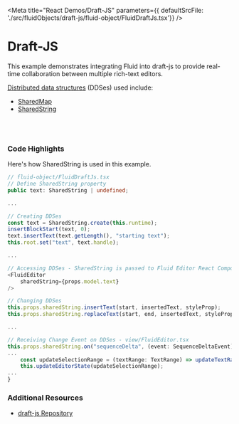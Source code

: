 
<Meta title="React Demos/Draft-JS" parameters={{ defaultSrcFile: './src/fluidObjects/draft-js/fluid-object/FluidDraftJs.tsx'}} />

# Draft-JS

This example demonstrates integrating Fluid into draft-js to provide real-time collaboration
between multiple rich-text editors. 

<a href="https://agreeable-hill-0eeff5b10.azurestaticapps.net/docs/concepts/dds/" target="_blank">Distributed data structures</a> (DDSes) used include:

* <a href="https://agreeable-hill-0eeff5b10.azurestaticapps.net/apis/map/sharedmap/" target="_blank">SharedMap</a>
* <a href="https://agreeable-hill-0eeff5b10.azurestaticapps.net/apis/sequence/sharedstring/" target="_blank">SharedString</a>

<Story name="Demo">
  <FluidLoader factory={FluidDraftJsContainer} title={FluidDraftJsObject.Name} view={FluidDraftJsView} viewType="react"></FluidLoader>
</Story>

<br /><br />

### Code Highlights

Here's how SharedString is used in this example.

```typescript
// fluid-object/FluidDraftJs.tsx
// Define SharedString property
public text: SharedString | undefined;

...

// Creating DDSes
const text = SharedString.create(this.runtime);
insertBlockStart(text, 0);
text.insertText(text.getLength(), "starting text");
this.root.set("text", text.handle);

...

// Accessing DDSes - SharedString is passed to Fluid Editor React Component
<FluidEditor
    sharedString={props.model.text}
/>

// Changing DDSes
this.props.sharedString.insertText(start, insertedText, styleProp);
this.props.sharedString.replaceText(start, end, insertedText, styleProp);

...

// Receiving Change Event on DDSes - view/FluidEditor.tsx
this.props.sharedString.on("sequenceDelta", (event: SequenceDeltaEvent) => {
...
    const updateSelectionRange = (textRange: TextRange) => updateTextRange(event.ranges, textRange);
    this.updateEditorState(updateSelectionRange);
...
}
```

### Additional Resources

* <a href="https://github.com/microsoft/FluidExamples" target="_blank">draft-js Repository</a>
